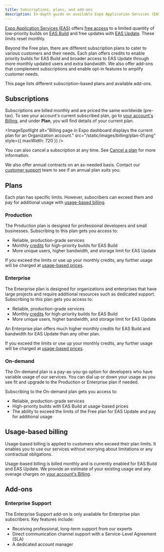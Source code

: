 ```yaml
---
title: Subscriptions, plans, and add-ons
description: In-depth guide on available Expo Application Services (EAS) plans and how they work, usage-based pricing and add-ons.
---
```



[Expo Application Services (EAS)](/eas/) offers [free access](https://expo.dev/eas/fair-use#commercial-usage) to a limited quantity of low-priority builds on [EAS Build](/build/introduction/) and free updates with [EAS Update](/eas-update/introduction/). These limits reset monthly.

Beyond the Free plan, there are different subscription plans to cater to various customers and their needs. Each plan offers credits to enable priority builds for EAS Build and broader access to EAS Update through more monthly updated users and extra bandwidth. We also offer add-ons that complement subscriptions and enable opt-in features to amplify customer needs.

This page lists different subscription-based plans and available add-ons.

## Subscriptions

Subscriptions are billed monthly and are priced the same worldwide (pre-tax). To see your account's current subscribed plan, go to [your account's Billing](https://expo.dev/settings/billing), and under **Plan**, you will find details of your current plan.

<ImageSpotlight
  alt="Billing page in Expo dashboard displays the current plan for an Organization account."
  src="/static/images/billing/plan-01.png"
  style={{ maxWidth: 720 }}
/>

You can also cancel a subscription at any time. See [Cancel a plan](/billing/manage/#cancel-a-plan) for more information.

We also offer annual contracts on an as-needed basis. Contact our [customer support](https://expo.dev/contact) team to see if an annual plan suits you.

## Plans

Each plan has specific limits. However, subscribers can exceed them and pay for additional usage with [usage-based billing](/billing/usage-based-pricing/).

<BoxLink
  title="Pricing"
  description="Visit our pricing page to see the list of current prices for each plan."
  href="https://expo.dev/pricing"
  Icon={CreditCard02Icon}
/>

### Production

The Production plan is designed for professional developers and small businesses. Subscribing to this plan gets you access to:

- Reliable, production-grade services
- Monthly [credits](/billing/usage-based-pricing/) for high-priority builds for EAS Build
- More unique users, higher bandwidth, and storage limit for EAS Update

If you exceed the limits or use up your monthly credits, any further usage will be charged at [usage-based prices](/billing/usage-based-pricing/).

### Enterprise

The Enterprise plan is designed for organizations and enterprises that have large projects and require additional resources such as dedicated support. Subscribing to this plan gets you access to:

- Reliable, production-grade services
- Monthly [credits](/billing/usage-based-pricing/) for high-priority builds for EAS Build
- More unique users, higher bandwidth, and storage limit for EAS Update

An Enterprise plan offers much higher monthly credits for EAS Build and bandwidth for EAS Update than any other plan.

If you exceed the limits or use up your monthly credits, any further usage will be charged at [usage-based prices](/billing/usage-based-pricing/).

### On-demand

The On-demand plan is a pay-as-you-go option for developers who have variable usage of our services. You can dial up or down your usage as you see fit and upgrade to the Production or Enterprise plan if needed.

Subscribing to the On-demand plan gets you access to:

- Reliable, production-grade services
- High-priority builds with EAS Build at usage-based prices
- The ability to exceed the limits of the Free plan for EAS Update and pay for additional usage

## Usage-based billing

Usage-based billing is applied to customers who exceed their plan limits. It enables you to use our services without worrying about limitations or any contractual obligations.

Usage-based billing is billed monthly and is currently enabled for EAS Build and EAS Update. We provide an estimate of your existing usage and any overage charges on [your account's Billing](https://expo.dev/settings/billing).

## Add-ons

### Enterprise Support

The Enterprise Support add-on is only available for Enterprise plan subscribers. Key features include:

- Receiving professional, long-term support from our experts
- Direct communication channel support with a Service-Level Agreement (SLA)
- A dedicated account manager

<BoxLink
  title="Enterprise Support features"
  description="See a complete list of features of the Enterprise Support add-on."
  href="https://expo.dev/eas/enterprise-support"
  Icon={CreditCard02Icon}
/>
